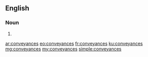 ==English==

===Noun===
{{head|en}}

# {{plural of|conveyance}}

[[ar:conveyances]]
[[eo:conveyances]]
[[fr:conveyances]]
[[ku:conveyances]]
[[mg:conveyances]]
[[my:conveyances]]
[[simple:conveyances]]